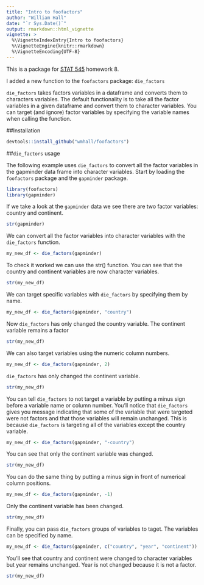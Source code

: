 ```yaml
---
title: "Intro to foofactors"
author: "William Hall"
date: "`r Sys.Date()`"
output: rmarkdown::html_vignette
vignette: >
  %\VignetteIndexEntry{Intro to foofactors}
  %\VignetteEngine{knitr::rmarkdown}
  %\VignetteEncoding{UTF-8}
---
```

This is a package for [STAT 545](http://stat545-ubc.github.io) homework 8.

I added a new function to the `foofactors` package: `die_factors` 

`die_factors` takes factors variables in a dataframe and converts them to characters variables. The default functionality is to take all the factor variables in a given dataframe and convert them to character variables. You can target (and ignore) factor variables by specifying the variable names when calling the function. 

##Installation

```r
devtools::install_github("wmhall/foofactors")
```

##`die_factors` usage

The following example uses `die_factors` to convert all the factor variables in the gapminder data frame into character variables. Start by loading the `foofactors` package and the `gapminder` package.

```r
library(foofactors)
library(gapminder)
```

If we take a look at the `gapminder` data we see there are two factor variables: country and continent. 

```r
str(gapminder)
```

We can convert all the factor variables into character variables with the `die_factors` function. 

```r
my_new_df <- die_factors(gapminder)
```

To check it worked we can use the str() function. You can see that the country and continent variables are now character variables. 

```r
str(my_new_df)
```


We can target specific variables with `die_factors` by specifying them by name. 

```r
my_new_df <- die_factors(gapminder, "country")
```

Now `die_factors` has only changed the country variable. The continent variable remains a factor 

```r
str(my_new_df)
```

We can also target variables using the numeric column numbers. 

```r
my_new_df <- die_factors(gapminder, 2)
```

`die_factors` has only changed the continent variable. 

```r
str(my_new_df)
```

You can tell `die_factors` to not target a variable by putting a minus sign before a variable name or column number. You'll notice that `die_factors` gives you message indicating that some of the variable that were targeted were not factors and that those variables will remain unchanged. This is because `die_factors` is targeting all of the variables except the country variable. 

```r
my_new_df <- die_factors(gapminder, "-country")
```

You can see that only the continent variable was changed. 

```r
str(my_new_df)
```

You can do the same thing by putting a minus sign in front of numerical column positions.

```r
my_new_df <- die_factors(gapminder, -1)
```

Only the continent variable has been changed.

```r
str(my_new_df)
```

Finally, you can pass `die_factors` groups of variables to taget. The variables can be specified by name. 

```r
my_new_df <- die_factors(gapminder, c("country", "year", "continent"))
```

You'll see that country and continent were changed to character variables but year remains unchanged. Year is not changed because it is not a factor.

```r
str(my_new_df)
```
